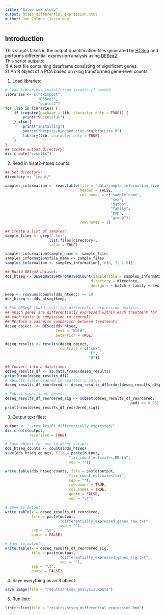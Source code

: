 ```yaml
--- 
title: "Salmo sex study"
output: htseq_differential_expression.html
author: Joe Colgan (joscolgan)
--- 
```


## Introduction  
This scripts takes in the output quantification files generated by [HTSeq](https://htseq.readthedocs.io/en/release_0.11.1/count.html) and performs differential expression analysis using [DESeq2](https://bioconductor.org/packages/release/bioc/html/DESeq2.html).  
This script outputs:  
1) A text file containing dataframe consisting of significant genes.  
2) An R object of a PCA based on r-log transformed gene-level counts.  

1. Load libraries:

```r
# Load libraries; install from scratch if needed
libraries <- c("tximport",
               "DESeq2",
               "ggplot2")
for (lib in libraries) {
    if (require(package = lib, character.only = TRUE)) {
        print("Successful")
    } else {
        print("Installing")
        source("https://bioconductor.org/biocLite.R")
        library(lib, character.only = TRUE)
    }
}
## Create output directory:
dir.create("results")
```

2. Read in hisat2-htseq counts:

```r
## Set directory:
directory <- "input/"

samples_information <- read.table(file = "data/sample_information_liver.txt",
                                  header = FALSE,
                                  col.names = c("sample_name",
                                                "sex",
                                                "batch",
                                                "family",
                                                "pop",
                                                "group"),
                                  row.names = 1)

## Create a list of samples:
sample_files <- grep(".txt",
                    list.files(directory),
                    value = TRUE)

samples_information$sample_name <- sample_files
samples_information$file_name <- sample_files
samples_information <- samples_information[, c(6, 7, 1:5)]

## Build DESeq2 dataset:
dds_htseq <- DESeqDataSetFromHTSeqCount(sampleTable = samples_information,
                                       directory = directory,
                                       design = ~ batch + family + sex)

keep <- rowSums(counts(dds_htseq)) >= 10
dds_htseq <- dds_htseq[keep, ]

# Run DESeq2 (Wald test) for differential expression analysis:
## Which genes are differentially expressed within each treatment for
## each caste in comparison to control?
## Perform a pairwise comparison between treatments:
deseq_object  <- DESeq(dds_htseq,
                       test = "Wald",
                       betaPrior = TRUE)

deseq_results <- results(deseq_object,
                         contrast = c("sex",
                                      "F",
                                      "M"))

## Convert into a dataframe:
deseq_results_df <- as.data.frame(deseq_results)
print(nrow(deseq_results_df))
# Results table ordered by smallest p value:
deseq_results_df_reordered <- deseq_results_df[order(deseq_results_df$pvalue), ]

# Subset significant genes:
deseq_results_df_reordered_sig <- subset(deseq_results_df_reordered,
                                                         padj <= 0.05)
print(nrow(deseq_results_df_reordered_sig))
```

3. Output text files:

```r
output <- "./results/01_differentially_expressed/"
dir.create(output,
           recursive = TRUE)

# Save object for use in other scripts
dds_htseq_counts <- counts(dds_htseq)
save(dds_htseq_counts, file = paste(output,
                             "txi_count_estimates.RData",
                             sep = ""))

write.table(dds_htseq_counts, file = paste(output,
                             "txi_count_estimates.txt",
                             sep = ""),
                             row.names = TRUE,
                             col.names = TRUE,
                             quote = FALSE,
                             sep = "\t")

# Save to output:
write.table(x = deseq_results_df_reordered,
            file = paste(output,
                         "differentially_expressed_genes_raw.txt",
                         sep = ""),
            sep = "\t",
            quote = FALSE)

# Save to output:
write.table(x = deseq_results_df_reordered_sig,
            file = paste(output,
                         "differentially_expressed_genes_sig.txt",
                         sep = ""),
            sep = "\t",
            quote = FALSE)
```

4. Save everything as an R object:

```r
save.image(file = "results/htseq_analysis.RData")
```

5. Run lintr:

```r
lintr::lint(file = "results/htseq_differential_expression.Rmd")
```
